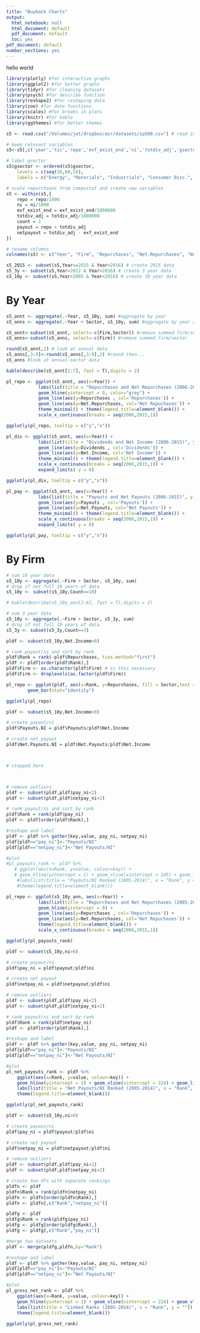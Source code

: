 ```yaml
---
title: "Buyback Charts"
output:
  html_notebook: null
  html_document: default
  pdf_document: default
  toc: yes
pdf_document: default
number_sections: yes
---
```


hello world

```r
library(plotly) #for interactive graphs
library(ggplot2) #for better graphs
library(tidyr) #for cleaning datasets
library(psych) #for describe function
library(reshape2) #for reshaping data
library(zoo) #for date functions
library(scales) #for breaks in plots
library(knitr) #for kable
library(ggthemes) #for better themes

s5 <- read.csv("/Volumes/jet/dropbox/asr/datasets/sp500.csv") # read in data

# keep relevant variables
s5<-s5[,c('year','tic','repo','exf_exist_end','ni','totdiv_adj','gsector')]

# label gsector
s5$gsector <- ordered(s5$gsector,
    levels = c(seq(10,60,5)),
    labels = c("Energy", "Materials", "Industrials", "Consumer Disc.", "Consumer Staples", "Health Care", "Financials", "Info. Tech.", "Telecomm.", "Utilities", "Real Estate"))

# scale repurchases from compustat and create new variables
s5 <- within(s5,{
    repo = repo/1000
    ni = ni/1000
    exf_exist_end = exf_exist_end/1000000
    totdiv_adj = totdiv_adj/1000000
    count = 1
    payout = repo + totdiv_adj
    netpayout = totdiv_adj - exf_exist_end
})

# rename columns
colnames(s5) <- c("Year", "Firm", "Repurchases", "Net.Repurchases", "Net.Income", "Dividends","Sector","Net.Payouts", "Payouts", "Count")

s5_2015 <- subset(s5,Year==2015 & Year<2016) # create 2015 data
s5_3y <- subset(s5,Year>2012 & Year<2016) # create 3 year data
s5_10y <- subset(s5,Year>2005 & Year<2016) # create 10 year data

```

# By Year

```r
s5_annt <- aggregate(.~Year, s5_10y, sum) #aggregate by year
s5_anns <- aggregate(.~Year + Sector, s5_10y, sum) #aggregate by year and sector

s5_annt<-subset(s5_annt, select=-c(Firm,Sector)) #remove summed firm/sector
s5_anns<-subset(s5_anns, select=-c(Firm)) #remove summed firm/sector

round(s5_annt,2) # look at annual data
s5_anns[,3:9]<-round(s5_anns[,3:9],2) #round then...
s5_anns #look at annual-sector data

kable(describe(s5_annt[2:7], fast = T),digits = 2)

```


```r

pl_repo <- ggplot(s5_annt, aes(x=Year)) +
            labs(list(title = "Repurchases and Net Repurchases (2006-2015)", y = "Billions", x = "")) + 
            geom_hline(yintercept = 0, color="grey") +
            geom_line(aes(y=Repurchases , col='Repurchases')) +
            geom_line(aes(y=Net.Repurchases, col='Net Repuchases')) +
            theme_minimal() + theme(legend.title=element_blank()) +
            scale_x_continuous(breaks = seq(2006,2015,1))

ggplotly(pl_repo, tooltip = c("y","x"))

pl_div <- ggplot(s5_annt, aes(x=Year)) +
            labs(list(title = "Dividends and Net Income (2006-2015)", y = "Billions", x = "")) + 
            geom_line(aes(y=Dividends , col='Dividends')) +
            geom_line(aes(y=Net.Income, col='Net Income')) +
            theme_minimal() + theme(legend.title=element_blank()) +
            scale_x_continuous(breaks = seq(2006,2015,1)) +
            expand_limits( y = 0)

ggplotly(pl_div, tooltip = c("y","x"))

pl_pay <- ggplot(s5_annt, aes(x=Year)) +
            labs(list(title = "Payouts and Net Payouts (2006-2015)", y = "Billions", x = "")) + 
            geom_line(aes(y=Payouts , col='Payouts')) +
            geom_line(aes(y=Net.Payouts, col='Net Payouts')) +
            theme_minimal() + theme(legend.title=element_blank()) +
            scale_x_continuous(breaks = seq(2006,2015,1)) +
            expand_limits( y = 0)

ggplotly(pl_pay, tooltip = c("y","x"))

```

# By Firm

```r

# sum 10 year data
s5_10y <- aggregate(.~Firm + Sector, s5_10y, sum)
# drop if not full 10 years of data
s5_10y <- subset(s5_10y,Count==10)

# kable(describe(s5_10y_ann[2:6], fast = T),digits = 2)

# sum 3 year data
s5_10y <- aggregate(.~Firm + Sector, s5_3y, sum)
# drop if not full 10 years of data
s5_3y <- subset(s5_3y,Count==3)

```

```r

pldf <- subset(s5_10y,Net.Income>0)

# rank payout/ni and sort by rank
pldf$Rank = rank(-pldf$Repurchases, ties.method="first")
pldf <- pldf[order(pldf$Rank),] 
pldf$Firm <- as.character(pldf$Firm) # is this necessary
pldf$Firm <- droplevels(as.factor(pldf$Firm))

pl_repo <- ggplot(pldf, aes(x=Rank, y=Repurchases, fill = Sector,text = paste("Firm:", Firm))) + 
        geom_bar(stat="identity") 

ggplotly(pl_repo)


```


```r

pldf <- subset(s5_10y,Net.Income>0)

# create payout/ni
pldf$Payouts.NI = pldf$Payouts/pldf$Net.Income

# create net payout
pldf$Net.Payouts.NI = pldf$Net.Payouts/pldf$Net.Income



# stopped here



# remove outliers
pldf <- subset(pldf,pldf$pay_ni<2)
pldf <- subset(pldf,pldf$netpay_ni<2)

# rank payout/ni and sort by rank
pldf$Rank = rank(pldf$pay_ni)
pldf <- pldf[order(pldf$Rank),] 

#reshape and label
pldf <- pldf %>% gather(key,value, pay_ni, netpay_ni)
pldf[pldf=="pay_ni"]<-"Payouts/NI"
pldf[pldf=="netpay_ni"]<-"Net Payouts/NI"

#plot
#pl_payouts_rank <- pldf %>%
   # ggplot(aes(x=Rank, y=value, colour=key)) +
   # geom_hline(yintercept = 1) + geom_vline(xintercept = 145) + geom_line() +
    #labs(list(title = "Payouts/NI Ranked (2005-2014)", x = "Rank", y = "")) +
    #theme(legend.title=element_blank())

pl_repo <- ggplot(s5_10y_ann, aes(x=Year)) +
            labs(list(title = "Repurchases and Net Repurchases (2005-2014)", y = "Billions", x = "")) + 
            geom_hline(yintercept = 0) +
            geom_line(aes(y=Repurchases , col='Repurchases')) +
            geom_line(aes(y=Net.Repurchases, col='Net Repuchases')) +
            theme(legend.title=element_blank()) +
            scale_x_continuous(breaks = seq(2006,2015,1))

ggplotly(pl_payouts_rank)

```


```r

pldf <- subset(s5_10y,ni>0)

# create payout/ni
pldf$pay_ni = pldf$payout/pldf$ni

# create net payout
pldf$netpay_ni = pldf$netpayout/pldf$ni

# remove outliers
pldf <- subset(pldf,pldf$pay_ni<2)
pldf <- subset(pldf,pldf$netpay_ni<2)

# rank payout/ni and sort by rank
pldf$Rank = rank(pldf$netpay_ni)
pldf <- pldf[order(pldf$Rank),] 

#reshape and label
pldf <- pldf %>% gather(key,value, pay_ni, netpay_ni)
pldf[pldf=="pay_ni"]<-"Payouts/NI"
pldf[pldf=="netpay_ni"]<-"Net Payouts/NI"

#plot
pl_net_payouts_rank <- pldf %>%
    ggplot(aes(x=Rank, y=value, colour=key)) +
    geom_hline(yintercept = 1) + geom_vline(xintercept = 224) + geom_line() + 
    labs(list(title = "Net Payouts/NI Ranked (2005-2014)", x = "Rank", y = "")) +
    theme(legend.title=element_blank())

ggplotly(pl_net_payouts_rank)

```


```r

pldf <- subset(s5_10y,ni>0)

# create payout/ni
pldf$pay_ni = pldf$payout/pldf$ni

# create net payout
pldf$netpay_ni = pldf$netpayout/pldf$ni

# remove outliers
pldf <- subset(pldf,pldf$pay_ni<2)
pldf <- subset(pldf,pldf$netpay_ni<2)

# create two dfs with separate rankings
pldfn <- pldf
pldfn$Rank = rank(pldfn$netpay_ni)
pldfn <- pldfn[order(pldfn$Rank),]
pldfn <- pldfn[,c("Rank","netpay_ni")]

pldfg <- pldf
pldfg$Rank = rank(pldfg$pay_ni)
pldfg <- pldfg[order(pldfg$Rank),]
pldfg <- pldfg[,c("Rank","pay_ni")]

#merge two datasets
pldf <- merge(pldfg,pldfn,by="Rank")

#reshape and label
pldf <- pldf %>% gather(key,value, pay_ni, netpay_ni)
pldf[pldf=="pay_ni"]<-"Payouts/NI"
pldf[pldf=="netpay_ni"]<-"Net Payouts/NI"

#plot
pl_gross_net_rank <- pldf %>%
    ggplot(aes(x=Rank, y=value, colour=key)) + 
    geom_hline(yintercept = 1) + geom_vline(xintercept = 224) + geom_vline(xintercept = 145) + geom_line() + 
    labs(list(title = "Linked Ranks (2005-2014)", x = "Rank", y = "")) +
    theme(legend.title=element_blank())
    
ggplotly(pl_gross_net_rank)

```




